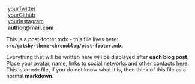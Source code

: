 <p>
  <FontAwesomeIcon icon={['fab', 'twitter']} />
  &nbsp;<a href="https://twitter.com/twitter">yourTwitter</a>
  <br />
  <FontAwesomeIcon icon={['fab', 'github']} />
  &nbsp;<a href="https://github.com/github">yourGithub</a>
  <br />
  <FontAwesomeIcon icon={['fab', 'instagram']} />
  &nbsp;<a href="https://github.com/github">yourInstagram</a>
  <br />
  <FontAwesomeIcon icon="at" />
  &nbsp;<b>author@mail.com</b>
</p>

This is a post-footer.mdx - this file lives here:  
**`src/gatsby-theme-chronoblog/post-footer.mdx`**.

Everything that will be written here will be displayed after **each blog post**.
Place your avatar, name, links to social networks and other contacts here.
This is an `mdx` file, if you do not know what it is, then think of this file as a normal **markdown**.
